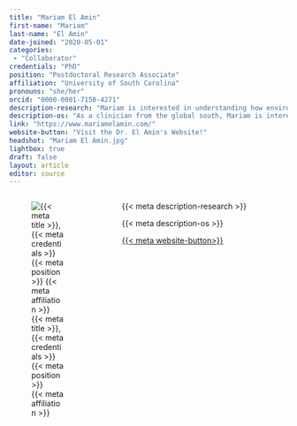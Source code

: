 ```yaml
---
title: "Mariam El Amin"
first-name: "Mariam"
last-name: "El Amin"
date-joined: "2020-05-01"
categories:
 - "Collaborator"
credentials: "PhD"
position: "Postdoctoral Research Associate"
affiliation: "University of South Carolina"
pronouns: "she/her"
orcid: "0000-0001-7150-4271"
description-research: "Mariam is interested in understanding how environmental factors such maternal linguistic input and the home literacy environment contribute to language development in monolingual and multilingual speakers with DLD and/or dyslexia."
description-os: "As a clinician from the global south, Mariam is interested in increasing access, transparency, and diversification of science in communication sciences and disorders (CSD) through open science practices."
link: "https://www.mariamelamin.com/"
website-button: "Visit the Dr. El Amin's Website!"
headshot: "Mariam El Amin.jpg"
lightbox: true
draft: false
layout: article
editor: source
---
```


:::::: columns
::: {.column width="30%"}
![{{< meta title >}}, {{< meta credentials >}}<br>{{< meta position >}}<br>{{< meta affiliation >}}]({{< meta headshot >}})
:::

::: {.column width="5%"}
:::

::: {.column width="65%"}
{{< meta description-research >}}

{{< meta description-os >}}

[{{< meta website-button>}}]({{< meta link >}}){.btn .btn-outline-primary .btn role="button" data-toggle="button"}\
\
:::
::::::
